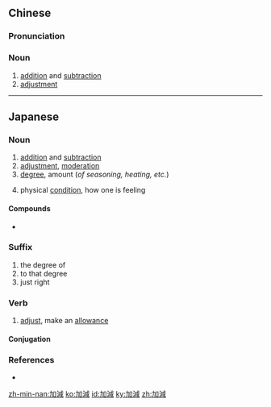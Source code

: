 {{also|加减}}
==Chinese==
{{zh-forms|s=加减}}

===Pronunciation===
{{zh-pron
|m=jiājiǎn
|c=gaa1 gaam2
|h=pfs=kâ-kám
|mn=ke-kiám
|cat=n
}}

===Noun===
{{zh-noun}}

# [[addition]] and [[subtraction]]
# [[adjustment]]

----

==Japanese==
{{ja-kanjitab|か|げん|yomi=on}}

===Noun===
{{ja-noun|かげん}}

# [[addition]] and [[subtraction]]
# [[adjustment]], [[moderation]]
# [[degree]], amount (''of seasoning, heating, etc.'')
#: {{ja-usex|さじ'''加減'''を知らない。|さじ '''かげん''' を しらない。|They do not know the right number of spoonfuls.}}
# physical [[condition]], how one is feeling

====Compounds====
* {{sense|addition and subtraction}} {{ja-r|加減乗除|かげんじょうじょ}}

===Suffix===
{{ja-pos|かげん|suffix}}

# the degree of
# to that degree
# just right
#: {{ja-usex|入り加減の湯|はいり-かげん の ゆ|bathwater that's just right to enter}}

===Verb===
{{ja-verb-suru|tr=trans|かげん}}

# [[adjust]], make an [[allowance]]

====Conjugation====
{{ja-suru|かげん}}

===References===
* {{R:Shogakukan}}

[[zh-min-nan:加減]]
[[ko:加減]]
[[id:加減]]
[[ky:加減]]
[[zh:加減]]